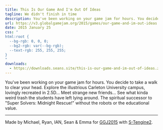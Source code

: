 ```yaml
---
title: This Is Our Game And I'm Out Of Ideas
tagline: We didn't finish in time
description: You've been working on your game jam for hours. You decide to take a walk to clear your head.
url: https://v3.globalgamejam.org/2015/games/our-game-and-im-out-ideas
date: 2015 January 25
css: "
html:root {
  --bg-rgb: 0, 0, 0;
  --bg2-rgb: var(--bg-rgb);
  --text-rgb: 255, 255, 255;
}
"
downloads:
  - https://downloads.seans.site/this-is-our-game-and-im-out-of-ideas.zip
---
```


You've been working on your game jam for hours. You decide to take a walk to clear your head. Explore the illustrious Carleton University campus, lovingly recreated in 2.5D... Meet strange new friends... See what kinda weird trash the students have left lying around. The spiritual successor to "Super Solvers: Midnight Rescue!" without the robots or the educational value.

---

Made by Michael, Ryan, IAN, Sean & Emma for [GGJ2015](http://globalgamejam.org/) with [S-Tengine2](https://github.com/SweetheartSquad/S-Tengine2).

